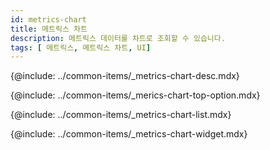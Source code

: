 ```yaml
---
id: metrics-chart
title: 메트릭스 차트
description: 메트릭스 데이터를 차트로 조회할 수 있습니다. 
tags: [ 메트릭스, 메트릭스 차트, UI]
---
```



<Note product='PostgreSQL' link='../postgresql-v1/metrics-chart' />

<!-- 개요-->
{@include: ../common-items/_metrics-chart-desc.mdx}

<ProdImg img='metrics-chart-all.png' desc='' />

<!-- 상단 옵션-->
{@include: ../common-items/_merics-chart-top-option.mdx}

<!-- 지표 목록-->
{@include: ../common-items/_metrics-chart-list.mdx} 

<!-- 차트 위젯-->
{@include: ../common-items/_metrics-chart-widget.mdx}  